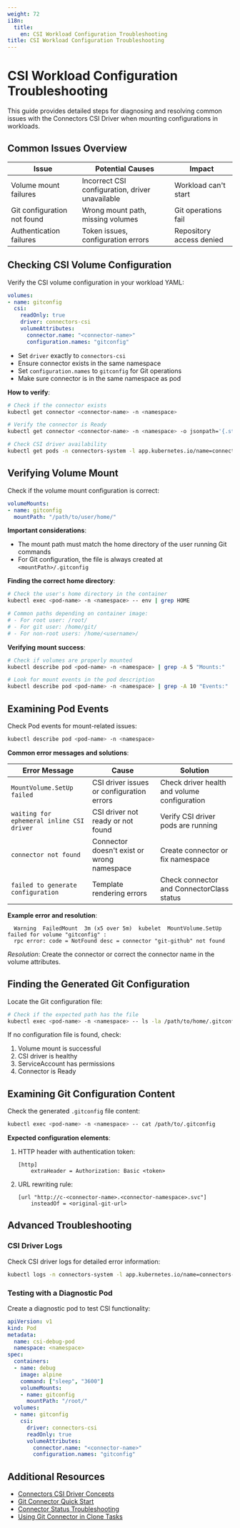 ```yaml
---
weight: 72
i18n:
  title:
    en: CSI Workload Configuration Troubleshooting
title: CSI Workload Configuration Troubleshooting
---
```


# CSI Workload Configuration Troubleshooting

This guide provides detailed steps for diagnosing and resolving common issues with the Connectors CSI Driver when mounting configurations in workloads.

## Common Issues Overview

| Issue | Potential Causes | Impact |
|-------|-----------------|--------|
| Volume mount failures | Incorrect CSI configuration, driver unavailable | Workload can't start |
| Git configuration not found | Wrong mount path, missing volumes | Git operations fail |
| Authentication failures | Token issues, configuration errors | Repository access denied |

## Checking CSI Volume Configuration

Verify the CSI volume configuration in your workload YAML:

```yaml
volumes:
- name: gitconfig
  csi:
    readOnly: true
    driver: connectors-csi
    volumeAttributes:
      connector.name: "<connector-name>"
      configuration.names: "gitconfig"
```

* Set `driver` exactly to `connectors-csi`
* Ensure connector exists in the same namespace
* Set `configuration.names` to `gitconfig` for Git operations
* Make sure connector is in the same namespace as pod

**How to verify**:
```bash
# Check if the connector exists
kubectl get connector <connector-name> -n <namespace>

# Verify the connector is Ready
kubectl get connector <connector-name> -n <namespace> -o jsonpath='{.status.conditions[?(@.type=="Ready")].status}'

# Check CSI driver availability
kubectl get pods -n connectors-system -l app.kubernetes.io/name=connectors-csi
```

## Verifying Volume Mount

Check if the volume mount configuration is correct:

```yaml
volumeMounts:
- name: gitconfig
  mountPath: "/path/to/user/home/"
```

**Important considerations**:
- The mount path must match the home directory of the user running Git commands
- For Git configuration, the file is always created at `<mountPath>/.gitconfig`

**Finding the correct home directory**:
```bash
# Check the user's home directory in the container
kubectl exec <pod-name> -n <namespace> -- env | grep HOME

# Common paths depending on container image:
# - For root user: /root/
# - For git user: /home/git/
# - For non-root users: /home/<username>/
```

**Verifying mount success**:
```bash
# Check if volumes are properly mounted
kubectl describe pod <pod-name> -n <namespace> | grep -A 5 "Mounts:"

# Look for mount events in the pod description
kubectl describe pod <pod-name> -n <namespace> | grep -A 10 "Events:"
```

## Examining Pod Events

Check Pod events for mount-related issues:

```bash
kubectl describe pod <pod-name> -n <namespace>
```

**Common error messages and solutions**:

| Error Message | Cause | Solution |
|---------------|-------|----------|
| `MountVolume.SetUp failed` | CSI driver issues or configuration errors | Check driver health and volume configuration |
| `waiting for ephemeral inline CSI driver` | CSI driver not ready or not found | Verify CSI driver pods are running |
| `connector not found` | Connector doesn't exist or wrong namespace | Create connector or fix namespace |
| `failed to generate configuration` | Template rendering errors | Check connector and ConnectorClass status |

**Example error and resolution**:
```
  Warning  FailedMount  3m (x5 over 5m)  kubelet  MountVolume.SetUp failed for volume "gitconfig" :
  rpc error: code = NotFound desc = connector "git-github" not found
```
*Resolution*: Create the connector or correct the connector name in the volume attributes.

## Finding the Generated Git Configuration

Locate the Git configuration file:

```bash
# Check if the expected path has the file
kubectl exec <pod-name> -n <namespace> -- ls -la /path/to/home/.gitconfig
```

If no configuration file is found, check:
1. Volume mount is successful
2. CSI driver is healthy
3. ServiceAccount has permissions
4. Connector is Ready

## Examining Git Configuration Content

Check the generated `.gitconfig` file content:

```bash
kubectl exec <pod-name> -n <namespace> -- cat /path/to/.gitconfig
```

**Expected configuration elements**:

1. HTTP header with authentication token:
   ```
   [http]
       extraHeader = Authorization: Basic <token>
   ```

2. URL rewriting rule:
   ```
   [url "http://c-<connector-name>.<connector-namespace>.svc"]
       insteadOf = <original-git-url>
   ```

## Advanced Troubleshooting

### CSI Driver Logs

Check CSI driver logs for detailed error information:

```bash
kubectl logs -n connectors-system -l app.kubernetes.io/name=connectors-csi -c csi-driver
```

### Testing with a Diagnostic Pod

Create a diagnostic pod to test CSI functionality:

```yaml
apiVersion: v1
kind: Pod
metadata:
  name: csi-debug-pod
  namespace: <namespace>
spec:
  containers:
  - name: debug
    image: alpine
    command: ["sleep", "3600"]
    volumeMounts:
    - name: gitconfig
      mountPath: "/root/"
  volumes:
  - name: gitconfig
    csi:
      driver: connectors-csi
      readOnly: true
      volumeAttributes:
        connector.name: "<connector-name>"
        configuration.names: "gitconfig"
```

## Additional Resources

- [Connectors CSI Driver Concepts](../../connectors/concepts/connectors_csi.mdx)
- [Git Connector Quick Start](../quick_start.mdx)
- [Connector Status Troubleshooting](../../connectors/trouble_shooting/connectors_issues.mdx)
- [Using Git Connector in Clone Tasks](../how_to/use-git-connector-in-clone-job.md)